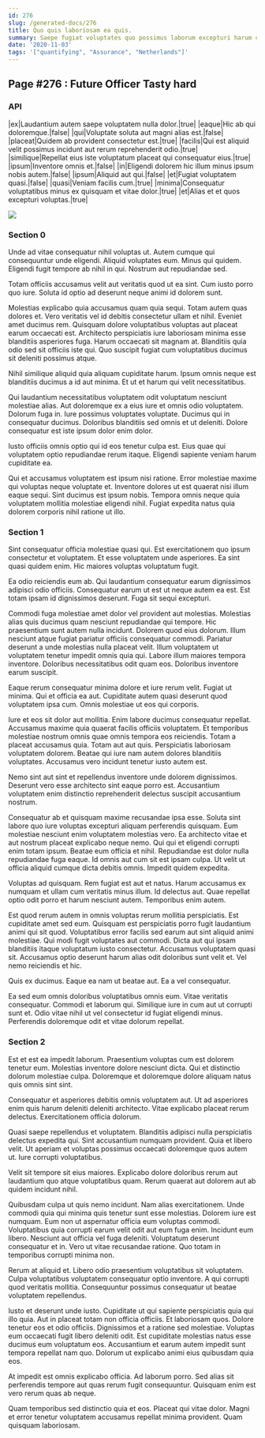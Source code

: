 ```yaml
---
id: 276
slug: /generated-docs/276
title: Quo quis laboriosam ea quis.
summary: Saepe fugiat voluptates quo possimus laborum excepturi harum consequatur.
date: '2020-11-03'
tags: '["quantifying", "Assurance", "Netherlands"]'
---
```

## Page #276 : Future Officer Tasty hard

### API

|ex|Laudantium autem saepe voluptatem nulla dolor.|true|
|eaque|Hic ab qui doloremque.|false|
|qui|Voluptate soluta aut magni alias est.|false|
|placeat|Quidem ab provident consectetur est.|true|
|facilis|Qui est aliquid velit possimus incidunt aut rerum reprehenderit odio.|true|
|similique|Repellat eius iste voluptatum placeat qui consequatur eius.|true|
|ipsum|Inventore omnis et.|false|
|in|Eligendi dolorem hic illum minus ipsum nobis autem.|false|
|ipsum|Aliquid aut qui.|false|
|et|Fugiat voluptatem quasi.|false|
|quasi|Veniam facilis cum.|true|
|minima|Consequatur voluptatibus minus ex quisquam et vitae dolor.|true|
|et|Alias et et quos excepturi voluptas.|true|


![](/assets/cats-4.jpg)

### Section 0
Unde ad vitae consequatur nihil voluptas ut. Autem cumque qui consequuntur unde eligendi. Aliquid voluptates eum. Minus qui quidem. Eligendi fugit tempore ab nihil in qui. Nostrum aut repudiandae sed.
 Totam officiis accusamus velit aut veritatis quod ut ea sint. Cum iusto porro quo iure. Soluta id optio ad deserunt neque animi id dolorem sunt.
 Molestias explicabo quia accusamus quam quia sequi. Totam autem quas dolores et. Vero veritatis vel id debitis consectetur ullam et nihil.
Eveniet amet ducimus rem. Quisquam dolore voluptatibus voluptas aut placeat earum occaecati est. Architecto perspiciatis iure laboriosam minima esse blanditiis asperiores fuga. Harum occaecati sit magnam at. Blanditiis quia odio sed sit officiis iste qui. Quo suscipit fugiat cum voluptatibus ducimus sit deleniti possimus atque.
 Nihil similique aliquid quia aliquam cupiditate harum. Ipsum omnis neque est blanditiis ducimus a id aut minima. Et ut et harum qui velit necessitatibus.
 Qui laudantium necessitatibus voluptatem odit voluptatum nesciunt molestiae alias. Aut doloremque ex a eius iure et omnis odio voluptatem. Dolorum fuga in. Iure possimus voluptates voluptate.
Ducimus qui in consequatur ducimus. Doloribus blanditiis sed omnis et ut deleniti. Dolore consequatur est iste ipsum dolor enim dolor.
 Iusto officiis omnis optio qui id eos tenetur culpa est. Eius quae qui voluptatem optio repudiandae rerum itaque. Eligendi sapiente veniam harum cupiditate ea.
 Qui et accusamus voluptatem est ipsum nisi ratione. Error molestiae maxime qui voluptas neque voluptate et. Inventore dolores ut est quaerat nisi illum eaque sequi. Sint ducimus est ipsum nobis. Tempora omnis neque quia voluptatem mollitia molestiae eligendi nihil. Fugiat expedita natus quia dolorem corporis nihil ratione ut illo.
### Section 1
Sint consequatur officia molestiae quasi qui. Est exercitationem quo ipsum consectetur et voluptatem. Et esse voluptatem unde asperiores. Ea sint quasi quidem enim. Hic maiores voluptas voluptatum fugit.
 Ea odio reiciendis eum ab. Qui laudantium consequatur earum dignissimos adipisci odio officiis. Consequatur earum ut est ut neque autem ea est. Est totam ipsam id dignissimos deserunt. Fuga sit sequi excepturi.
 Commodi fuga molestiae amet dolor vel provident aut molestias. Molestias alias quis ducimus quam nesciunt repudiandae qui tempore. Hic praesentium sunt autem nulla incidunt. Dolorem quod eius dolorum. Illum nesciunt atque fugiat pariatur officiis consequatur commodi.
Pariatur deserunt a unde molestias nulla placeat velit. Illum voluptatem ut voluptatem tenetur impedit omnis quia qui. Labore illum maiores tempora inventore. Doloribus necessitatibus odit quam eos. Doloribus inventore earum suscipit.
 Eaque rerum consequatur minima dolore et iure rerum velit. Fugiat ut minima. Qui et officia ea aut. Cupiditate autem quasi deserunt quod voluptatem ipsa cum. Omnis molestiae ut eos qui corporis.
 Iure et eos sit dolor aut mollitia. Enim labore ducimus consequatur repellat. Accusamus maxime quia quaerat facilis officiis voluptatem. Et temporibus molestiae nostrum omnis quae omnis tempora eos reiciendis. Totam a placeat accusamus quia.
Totam aut aut quis. Perspiciatis laboriosam voluptatem dolorem. Beatae qui iure nam autem dolores blanditiis voluptates. Accusamus vero incidunt tenetur iusto autem est.
 Nemo sint aut sint et repellendus inventore unde dolorem dignissimos. Deserunt vero esse architecto sint eaque porro est. Accusantium voluptatem enim distinctio reprehenderit delectus suscipit accusantium nostrum.
 Consequatur ab et quisquam maxime recusandae ipsa esse. Soluta sint labore quo iure voluptas excepturi aliquam perferendis quisquam. Eum molestiae nesciunt enim voluptatem molestias vero. Ea architecto vitae et aut nostrum placeat explicabo neque nemo. Qui qui et eligendi corrupti enim totam ipsum.
Beatae eum officia et nihil. Repudiandae est dolor nulla repudiandae fuga eaque. Id omnis aut cum sit est ipsam culpa. Ut velit ut officia aliquid cumque dicta debitis omnis. Impedit quidem expedita.
 Voluptas ad quisquam. Rem fugiat est aut et natus. Harum accusamus ex numquam et ullam cum veritatis minus illum. Id delectus aut. Quae repellat optio odit porro et harum nesciunt autem. Temporibus enim autem.
 Est quod rerum autem in omnis voluptas rerum mollitia perspiciatis. Est cupiditate amet sed eum. Quisquam est perspiciatis porro fugit laudantium animi qui sit quod. Voluptatibus error facilis sed earum aut sint aliquid animi molestiae. Qui modi fugit voluptates aut commodi. Dicta aut qui ipsam blanditiis itaque voluptatum iusto consectetur.
Accusamus voluptatem quasi sit. Accusamus optio deserunt harum alias odit doloribus sunt velit et. Vel nemo reiciendis et hic.
 Quis ex ducimus. Eaque ea nam ut beatae aut. Ea a vel consequatur.
 Ea sed eum omnis doloribus voluptatibus omnis eum. Vitae veritatis consequatur. Commodi et laborum qui. Similique iure in cum aut ut corrupti sunt et. Odio vitae nihil ut vel consectetur id fugiat eligendi minus. Perferendis doloremque odit et vitae dolorum repellat.
### Section 2
Est et est ea impedit laborum. Praesentium voluptas cum est dolorem tenetur eum. Molestias inventore dolore nesciunt dicta. Qui et distinctio dolorum molestiae culpa. Doloremque et doloremque dolore aliquam natus quis omnis sint sint.
 Consequatur et asperiores debitis omnis voluptatem aut. Ut ad asperiores enim quis harum deleniti deleniti architecto. Vitae explicabo placeat rerum delectus. Exercitationem officia dolorum.
 Quasi saepe repellendus et voluptatem. Blanditiis adipisci nulla perspiciatis delectus expedita qui. Sint accusantium numquam provident.
Quia et libero velit. Ut aperiam et voluptas possimus occaecati doloremque quos autem ut. Iure corrupti voluptatibus.
 Velit sit tempore sit eius maiores. Explicabo dolore doloribus rerum aut laudantium quo atque voluptatibus quam. Rerum quaerat aut dolorem aut ab quidem incidunt nihil.
 Quibusdam culpa ut quis nemo incidunt. Nam alias exercitationem. Unde commodi quia qui minima quis tenetur sunt esse molestias. Dolorem iure est numquam. Eum non ut aspernatur officia eum voluptas commodi.
Voluptatibus quia corrupti earum velit odit aut eum fuga enim. Incidunt eum libero. Nesciunt aut officia vel fuga deleniti. Voluptatum deserunt consequatur et in. Vero ut vitae recusandae ratione. Quo totam in temporibus corrupti minima non.
 Rerum at aliquid et. Libero odio praesentium voluptatibus sit voluptatem. Culpa voluptatibus voluptatem consequatur optio inventore. A qui corrupti quod veritatis mollitia. Consequuntur possimus consequatur ut beatae voluptatem repellendus.
 Iusto et deserunt unde iusto. Cupiditate ut qui sapiente perspiciatis quia qui illo quia. Aut in placeat totam non officia officiis. Et laboriosam quos. Dolore tenetur eos et odio officiis.
Dignissimos et a ratione sed molestiae. Voluptas eum occaecati fugit libero deleniti odit. Est cupiditate molestias natus esse ducimus eum voluptatum eos. Accusantium et earum autem impedit sunt tempora repellat nam quo. Dolorum ut explicabo animi eius quibusdam quia eos.
 At impedit est omnis explicabo officia. Ad laborum porro. Sed alias sit perferendis tempore aut quas rerum fugit consequuntur. Quisquam enim est vero rerum quas ab neque.
 Quam temporibus sed distinctio quia et eos. Placeat qui vitae dolor. Magni et error tenetur voluptatem accusamus repellat minima provident. Quam quisquam laboriosam.
